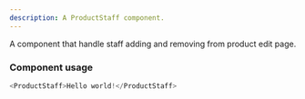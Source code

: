 ```yaml
---
description: A ProductStaff component.
---
```


A component that handle staff adding and removing from product edit page.

### Component usage

```js
<ProductStaff>Hello world!</ProductStaff>
```
